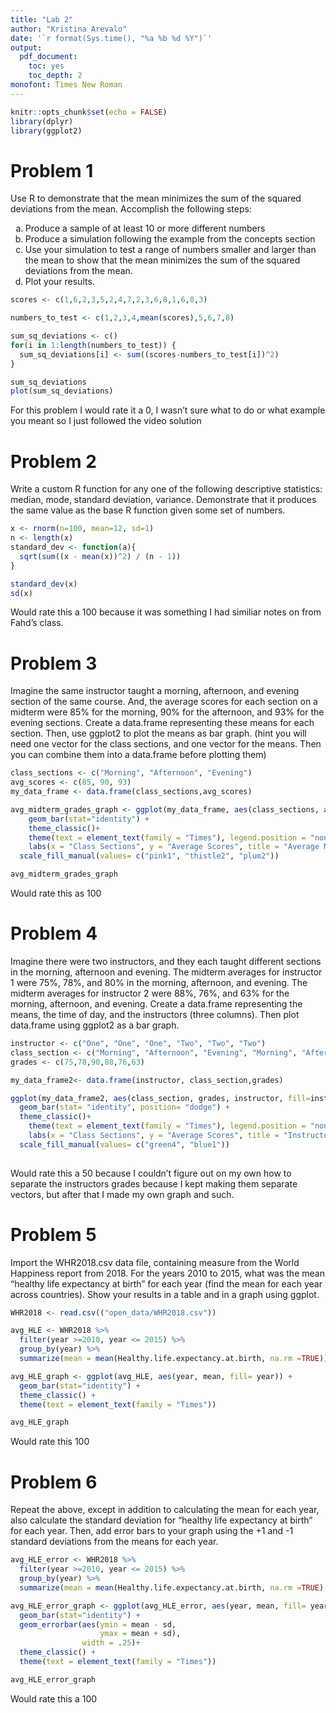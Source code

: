```yaml
---
title: "Lab 2"
author: "Kristina Arevalo"
date: '`r format(Sys.time(), "%a %b %d %Y")`'
output: 
  pdf_document:
    toc: yes 
    toc_depth: 2
monofont: Times New Roman
---
```


```r
knitr::opts_chunk$set(echo = FALSE)
library(dplyr)
library(ggplot2)
```

\newpage

# Problem 1

Use R to demonstrate that the mean minimizes the sum of the squared deviations from the mean. Accomplish the following steps:

a. Produce a sample of at least 10 or more different numbers
b. Produce a simulation following the example from the concepts section
c. Use your simulation to test a range of numbers smaller and larger than the mean to show that the mean minimizes the sum of the squared deviations from the mean.
d. Plot your results.

```r

scores <- c(1,6,2,3,5,2,4,7,2,3,6,8,1,6,8,3)

numbers_to_test <- c(1,2,3,4,mean(scores),5,6,7,8)

sum_sq_deviations <- c()
for(i in 1:length(numbers_to_test)) {
  sum_sq_deviations[i] <- sum((scores-numbers_to_test[i])^2)
}

sum_sq_deviations
plot(sum_sq_deviations)

```

For this problem I would rate it a 0, I wasn't sure what to do or what example you meant so I just followed the video solution

# Problem 2

Write a custom R function for any one of the following descriptive statistics: median, mode, standard deviation, variance. Demonstrate that it produces the same value as the base R function given some set of numbers.

```r
x <- rnorm(n=100, mean=12, sd=1)
n <- length(x)
standard_dev <- function(a){
  sqrt(sum((x - mean(x))^2) / (n - 1))
}

standard_dev(x)
sd(x)
```

Would rate this a 100 because it was something I had similiar notes on from Fahd's class.

# Problem 3 

Imagine the same instructor taught a morning, afternoon, and evening section of the same course. And, the average scores for each section on a midterm were 85% for the morning, 90% for the afternoon, and 93% for the evening sections. Create a data.frame representing these means for each section. Then, use ggplot2 to plot the means as bar graph. (hint you will need one vector for the class sections, and one vector for the means. Then you can combine them into a data.frame before plotting them)

```r
class_sections <- c("Morning", "Afternoon", "Evening")
avg_scores <- c(85, 90, 93)
my_data_frame <- data.frame(class_sections,avg_scores)

avg_midterm_grades_graph <- ggplot(my_data_frame, aes(class_sections, avg_scores, fill= class_sections)) +
    geom_bar(stat="identity") +
    theme_classic()+
    theme(text = element_text(family = "Times"), legend.position = "none") +
    labs(x = "Class Sections", y = "Average Scores", title = "Average Midterm Grades") +
  scale_fill_manual(values= c("pink1", "thistle2", "plum2"))

avg_midterm_grades_graph  
```
Would rate this as 100 

# Problem 4

Imagine there were two instructors, and they each taught different sections in the morning, afternoon and evening. The midterm averages for instructor 1 were 75%, 78%, and 80% in the morning, afternoon, and evening. The midterm averages for instructor 2 were 88%, 76%, and 63% for the morning, afternoon, and evening. Create a data.frame representing the means, the time of day, and the instructors (three columns). Then plot data.frame using ggplot2 as a bar graph.

```r
instructor <- c("One", "One", "One", "Two", "Two", "Two")
class_section <- c("Morning", "Afternoon", "Evening", "Morning", "Afternoon", "Evening")
grades <- c(75,78,90,88,76,63)

my_data_frame2<- data.frame(instructor, class_section,grades)

ggplot(my_data_frame2, aes(class_section, grades, instructor, fill=instructor)) +
  geom_bar(stat= "identity", position= "dodge") +
  theme_classic()+
    theme(text = element_text(family = "Times"), legend.position = "none") +
    labs(x = "Class Sections", y = "Average Scores", title = "Instructor 1 vs Instructor 2") +
  scale_fill_manual(values= c("green4", "blue1"))
  


```

Would rate this a 50 because I couldn't figure out on my own how to separate the instructors grades because I kept making them separate vectors, but after that I made my own graph and such.

# Problem 5

Import the WHR2018.csv data file, containing measure from the World Happiness report from 2018. For the years 2010 to 2015, what was the mean “healthy life expectancy at birth” for each year (find the mean for each year across countries). Show your results in a table and in a graph using ggplot.

```r
WHR2018 <- read.csv(("open_data/WHR2018.csv"))

avg_HLE <- WHR2018 %>% 
  filter(year >=2010, year <= 2015) %>% 
  group_by(year) %>% 
  summarize(mean = mean(Healthy.life.expectancy.at.birth, na.rm =TRUE)) 

avg_HLE_graph <- ggplot(avg_HLE, aes(year, mean, fill= year)) +
  geom_bar(stat="identity") +
  theme_classic() +
  theme(text = element_text(family = "Times"))

avg_HLE_graph
```
Would rate this 100

# Problem 6

Repeat the above, except in addition to calculating the mean for each year, also calculate the standard deviation for “healthy life expectancy at birth” for each year. Then, add error bars to your graph using the +1 and -1 standard deviations from the means for each year.

```r
avg_HLE_error <- WHR2018 %>% 
  filter(year >=2010, year <= 2015) %>% 
  group_by(year) %>% 
  summarize(mean = mean(Healthy.life.expectancy.at.birth, na.rm =TRUE), sd = sd(Healthy.life.expectancy.at.birth, na.rm =TRUE))

avg_HLE_error_graph <- ggplot(avg_HLE_error, aes(year, mean, fill= year)) +
  geom_bar(stat="identity") +
  geom_errorbar(aes(ymin = mean - sd,
                    ymax = mean + sd),
                width = .25)+
  theme_classic() +
  theme(text = element_text(family = "Times"))

avg_HLE_error_graph
```
Would rate this a 100 
